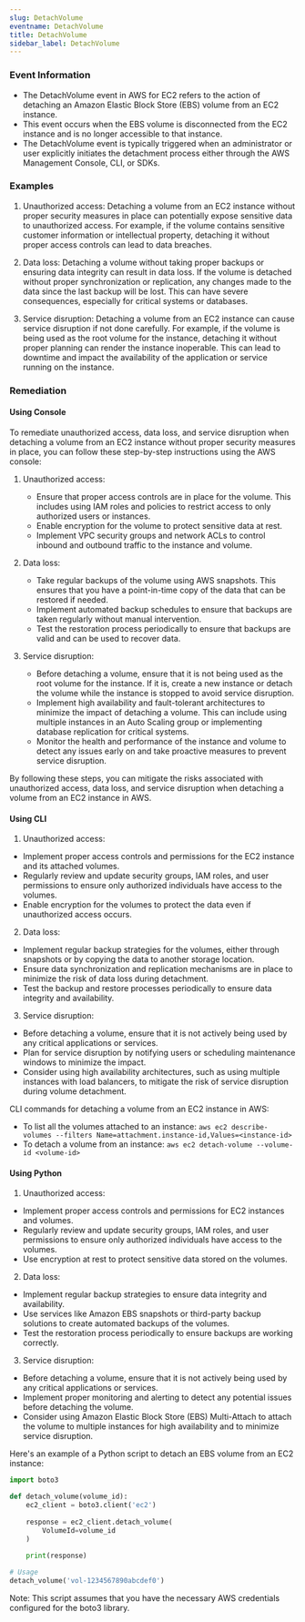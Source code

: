 ```yaml
--- 
slug: DetachVolume
eventname: DetachVolume
title: DetachVolume
sidebar_label: DetachVolume
---
```

                       
### Event Information

- The DetachVolume event in AWS for EC2 refers to the action of detaching an Amazon Elastic Block Store (EBS) volume from an EC2 instance.
- This event occurs when the EBS volume is disconnected from the EC2 instance and is no longer accessible to that instance.
- The DetachVolume event is typically triggered when an administrator or user explicitly initiates the detachment process either through the AWS Management Console, CLI, or SDKs.


### Examples

1. Unauthorized access: Detaching a volume from an EC2 instance without proper security measures in place can potentially expose sensitive data to unauthorized access. For example, if the volume contains sensitive customer information or intellectual property, detaching it without proper access controls can lead to data breaches.

2. Data loss: Detaching a volume without taking proper backups or ensuring data integrity can result in data loss. If the volume is detached without proper synchronization or replication, any changes made to the data since the last backup will be lost. This can have severe consequences, especially for critical systems or databases.

3. Service disruption: Detaching a volume from an EC2 instance can cause service disruption if not done carefully. For example, if the volume is being used as the root volume for the instance, detaching it without proper planning can render the instance inoperable. This can lead to downtime and impact the availability of the application or service running on the instance.

### Remediation

#### Using Console

To remediate unauthorized access, data loss, and service disruption when detaching a volume from an EC2 instance without proper security measures in place, you can follow these step-by-step instructions using the AWS console:

1. Unauthorized access:
   - Ensure that proper access controls are in place for the volume. This includes using IAM roles and policies to restrict access to only authorized users or instances.
   - Enable encryption for the volume to protect sensitive data at rest.
   - Implement VPC security groups and network ACLs to control inbound and outbound traffic to the instance and volume.

2. Data loss:
   - Take regular backups of the volume using AWS snapshots. This ensures that you have a point-in-time copy of the data that can be restored if needed.
   - Implement automated backup schedules to ensure that backups are taken regularly without manual intervention.
   - Test the restoration process periodically to ensure that backups are valid and can be used to recover data.

3. Service disruption:
   - Before detaching a volume, ensure that it is not being used as the root volume for the instance. If it is, create a new instance or detach the volume while the instance is stopped to avoid service disruption.
   - Implement high availability and fault-tolerant architectures to minimize the impact of detaching a volume. This can include using multiple instances in an Auto Scaling group or implementing database replication for critical systems.
   - Monitor the health and performance of the instance and volume to detect any issues early on and take proactive measures to prevent service disruption.

By following these steps, you can mitigate the risks associated with unauthorized access, data loss, and service disruption when detaching a volume from an EC2 instance in AWS.

#### Using CLI

1. Unauthorized access:
- Implement proper access controls and permissions for the EC2 instance and its attached volumes.
- Regularly review and update security groups, IAM roles, and user permissions to ensure only authorized individuals have access to the volumes.
- Enable encryption for the volumes to protect the data even if unauthorized access occurs.

2. Data loss:
- Implement regular backup strategies for the volumes, either through snapshots or by copying the data to another storage location.
- Ensure data synchronization and replication mechanisms are in place to minimize the risk of data loss during detachment.
- Test the backup and restore processes periodically to ensure data integrity and availability.

3. Service disruption:
- Before detaching a volume, ensure that it is not actively being used by any critical applications or services.
- Plan for service disruption by notifying users or scheduling maintenance windows to minimize the impact.
- Consider using high availability architectures, such as using multiple instances with load balancers, to mitigate the risk of service disruption during volume detachment.

CLI commands for detaching a volume from an EC2 instance in AWS:
- To list all the volumes attached to an instance: `aws ec2 describe-volumes --filters Name=attachment.instance-id,Values=<instance-id>`
- To detach a volume from an instance: `aws ec2 detach-volume --volume-id <volume-id>`

#### Using Python

1. Unauthorized access:
- Implement proper access controls and permissions for EC2 instances and volumes.
- Regularly review and update security groups, IAM roles, and user permissions to ensure only authorized individuals have access to the volumes.
- Use encryption at rest to protect sensitive data stored on the volumes.

2. Data loss:
- Implement regular backup strategies to ensure data integrity and availability.
- Use services like Amazon EBS snapshots or third-party backup solutions to create automated backups of the volumes.
- Test the restoration process periodically to ensure backups are working correctly.

3. Service disruption:
- Before detaching a volume, ensure that it is not actively being used by any critical applications or services.
- Implement proper monitoring and alerting to detect any potential issues before detaching the volume.
- Consider using Amazon Elastic Block Store (EBS) Multi-Attach to attach the volume to multiple instances for high availability and to minimize service disruption.

Here's an example of a Python script to detach an EBS volume from an EC2 instance:

```python
import boto3

def detach_volume(volume_id):
    ec2_client = boto3.client('ec2')
    
    response = ec2_client.detach_volume(
        VolumeId=volume_id
    )
    
    print(response)

# Usage
detach_volume('vol-1234567890abcdef0')
```

Note: This script assumes that you have the necessary AWS credentials configured for the boto3 library.


 